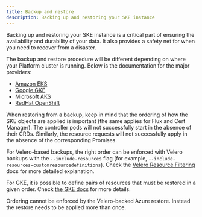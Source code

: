 ```yaml
---
title: Backup and restore
description: Backing up and restoring your SKE instance
---
```


Backing up and restoring your SKE instance is a critical part of ensuring the availability and durability of your data. It also provides a safety net for when you need to recover from a disaster.

The backup and restore procedure will be different depending on where your Platform cluster is running. Below is the documentation for the major providers:

* [Amazon EKS](https://aws.amazon.com/blogs/containers/backup-and-restore-your-amazon-eks-cluster-resources-using-velero/)
* [Google GKE](https://cloud.google.com/kubernetes-engine/docs/add-on/backup-for-gke/concepts/backup-for-gke)
* [Microsoft AKS](https://learn.microsoft.com/en-us/azure/backup/azure-kubernetes-service-cluster-backup)
* [RedHat OpenShift](https://docs.redhat.com/en/documentation/openshift_container_platform/4.19/html/backup_and_restore/control-plane-backup-and-restore)

When restoring from a backup, keep in mind that the ordering of how the SKE objects are applied is important (the same applies for Flux and Cert Manager). The controller pods will not successfully start in the absence of their CRDs. Similarly, the resource requests will not successfully apply in the absence of the corresponding Promises.

For Velero-based backups, the right order can be enforced with Velero backups with the `--include-resources` flag (for example, `--include-resources=customresourcedefinitions`). Check the [Velero Resource Filtering](https://velero.io/docs/main/resource-filtering) docs for more detailed explanation.

For GKE, it is possible to define pairs of resources that must be restored in a given order. Check [the GKE docs](https://cloud.google.com/kubernetes-engine/docs/add-on/backup-for-gke/how-to/restore-order) for more details.

Ordering cannot be enforced by the Velero-backed Azure restore. Instead the restore needs to be applied more than once.
